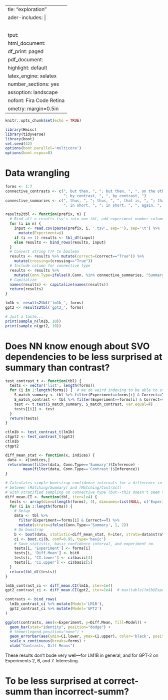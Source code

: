   ---
title: "exploration"
header-includes: |
  \makeatletter
  \def\verbatim@nolig@list{}
  \makeatother
  \usepackage{cancel}
  \usepackage[fontsize=9.5pt]{scrextend}
output:
  html_document:
    df_print: paged
  pdf_document:
    highlight: default
    latex_engine: xelatex
    number_sections: yes
classoption: landscape
monofont: Fira Code Retina
geometry: margin=0.5in
---

```r
knitr::opts_chunk$set(echo = TRUE)
```

```r
library(Hmisc)
library(tidyverse)
library(boot)
set.seed(42)
options(boot.parallel='multicore')
options(boot.ncpus=8)
```

# Data wrangling

```r
forms <- 1:7
connective_contrasts <- c(", but then, ", "; but then, ", ", on the other hand, ", "; on the other hand, ",
                          "; by contrast, ", ", by contrast, ")
connective_summaries <- c(", thus, ", "; thus, ", ", that is, ", "; that is, ", ", therefore, ", "; therefore, ",
                          ", in short, ", "; in short, ", ", again, ", "; again, ", ", I repeat, ", "; I repeat, ")

results2tbl <- function(prefix, n) {
  # Bind all n results tsv's into one tbl, add experiment number column
  for (i in n) {
    input <- read.csv(paste(prefix, i, '.tsv', sep=''), sep='\t') %>%
      mutate(Experiment=i)
    if (i == 1) results <- tbl_df(input)
    else results <- bind_rows(results, input)
  }
  # Convert string T/F to boolean
  results <- results %>% mutate(correct=(correct=="True")) %>%
    mutate(crossing=(crossing=="True"))
  # Include column for connective type
  results <- results %>%
    mutate(Conn.Type=ifelse(X.Conn. %in% connective_summaries, "Summary", ifelse(X.Conn. %in% connective_contrasts, "Contrast", "ERR")))
  # Capitalize
  names(results) <- capitalize(names(results))
  return(results)
}
```

```r
lm1b <- results2tbl('lm1b_', forms)
gpt2 <- results2tbl('gpt2_', forms)

# Just a taste...
print(sample_n(lm1b, 10))
print(sample_n(gpt2, 10))
```

# Does NN know enough about SVO dependencies to be less surprised at summary than contrast?

<!--
We could use a t-test as follows, but since many datapoints come from the same premises, and many more datapoints come from similar overall sentences, arguably they are not independent samples.

A paired t-test could be helpful, but in this case we're looking at [Matching/Summary] - [Matching/Contrast] and there's no obvious 1-1 relation between the summary and contrasting connectives, so we don't have equal sample sizes. Below (t-tests with unequal variance) is kept for posterity, but instead we can do permutation tests to approximate null distributions.

However, moving away from hypothesis testing, I think it might be best to just generate bootstrap confidence intervals and call it a day. I'd rather be more explicit in my uncertainty and effect size than bank on a p-value that may or may not have a noteworthy effect. -->

```r
test_contrast_t <- function(tbl) {
  tests <- vector('list', length(forms))
  for (i in 1:length(forms)) {  # We do weird indexing to be able to still analyze when not all forms (1-7) are available
    S_match_summary <- tbl %>% filter(Experiment==forms[i] & Correct==T & Conn.Type=='Summary') %>% select(Inference)
    S_match_contrast <- tbl %>% filter(Experiment==forms[i] & Correct==T & Conn.Type=='Contrast') %>% select(Inference)
    test <- t.test(S_match_summary, S_match_contrast, var.equal=F)
    tests[[i]] <- test
  }
  return(tests)
}

ctlm1b <- test_contrast_t(lm1b)
ctgpt2 <- test_contrast_t(gpt2)
ctlm1b
ctgpt2
```
<!--
Onto the permutation test logic:

```r
diff_mean_stat <- function(data, labels, labelX, labelY) {
  x <- data[labels==labelX]
  y <- data[labels==labelY]
  return(mean(x) - mean(y))
}

permute_diff_mean <- function(data, labels, labelX, labelY) {
  return(diff_mean_stat(data, sample(labels, length(labels), replace=F), labelX, labelY))
}

test_contrast_permute <- function(tbl, iter=1e5) {
  tests <- vector('list', length(forms))
  labelX <- 'Summary'
  labelY <- 'Contrast'
  for (i in 1:length(forms)) {
    # Setup
    data <- tbl %>% filter(Experiment==forms[i] & Correct==T)
    labels <- data$Conn.Type
    data <- data$Inference
    t.obs <- diff_mean_stat(data, labels, labelX, labelY)
    # Generate one permutation and calculate the difference of means statistic 
    perm_dist <- replicate(iter, permute_diff_mean(data, labels, labelX, labelY))
    # Get p-value
    # p <- min(mean(t.obs > perm_dist), mean(t.obs < perm_dist)) * 2  # 2-sided
    p <- mean(perm_dist < t.obs)
    tests[[i]] <- list(p=p, DiffMean=t.obs, NullDistribution=perm_dist)
  }
  # Convert funky list into a nice tbl
  tests_tbl <- tbl_df(t(sapply(tests, c))) %>%
    mutate(p=as.numeric(p)) %>%
    mutate(DiffMean=as.numeric(DiffMean))
  return(tests_tbl)
}
```

```r
cplm1b <- test_contrast_permute(lm1b, iter=1e5)
cpgpt2 <- test_contrast_permute(gpt2, iter=1e5)
cplm1b
cpgpt2
```

Looking to a visual (*graph moved to lower notebook point*), it's certainly interesting, hm. I'm a little worried about the multiple-testing scenario we're getting close to. And some p-values above are interesting, but some are borderline. I think, perhaps, our best bet will be to do a bootstrap to construct some confidence intervals.
-->

```r
diff_mean_stat <- function(x, indices) {
 data <- x[indices,]
 return(mean(filter(data, Conn.Type=='Summary')$Inference) -
        mean(filter(data, Conn.Type=='Contrast')$Inference))
}

# Calculates simple bootstrap confidence intervals for a difference in means
# between [Matching/Summary] and [Matching/Contrast]
# with stratified sampling on connective type (but--this doesn't seem to have a huge impact in testing?)
diff_mean.CI <- function(tbl, iter=1e4) {
  tests <- array(dim=c(length(forms), 4), dimnames=list(NULL, c('Experiment', 'Diff.Mean', 'CI.lower', 'CI.upper')))
  for (i in 1:length(forms)) {
    # Setup
    data <- tbl %>%
      filter(Experiment==forms[i] & Correct==T) %>%
      mutate(strata=ifelse(Conn.Type=='Summary', 1, 2))
    # Do boostrap
    b <- boot(data, statistic=diff_mean_stat, R=iter, strata=data$strata)
    ci <- boot.ci(b, conf=0.95, type='basic')
    # Save statistic, basic confidence interval, and experiment no.
    tests[i, 'Experiment'] <- forms[i]
    tests[i, 'Diff.Mean'] <- b$t0
    tests[i, 'CI.lower'] <- ci$basic[4]
    tests[i, 'CI.upper'] <- ci$basic[5]
  }
  return(tbl_df(tests))
}
```

```r
lm1b_contrast_ci <- diff_mean.CI(lm1b, iter=1e4)
gpt2_contrast_ci <- diff_mean.CI(gpt2, iter=1e4)  # max(table(lm1b$Experiment)) = 28800

contrasts <- bind_rows(
  lm1b_contrast_ci %>% mutate(Model='LM1B'),
  gpt2_contrast_ci %>% mutate(Model='GPT2')
)

ggplot(contrasts, aes(x=Experiment, y=Diff.Mean, fill=Model)) +
  geom_bar(stat="identity", position="dodge") +
  # theme(legend.position="none") +
  geom_errorbar(aes(ymin=CI.lower, ymax=CI.upper), color='black', position='dodge') +
  scale_x_continuous(breaks=forms) +
  xlab("Contrasts, Diff Means")
```
 
These results don't bode very well---for LM1B in general, and for GPT-2 on Experiments 2, 6, and 7. Interesting.

# To be less surprised at correct-summ than incorrect-summ?

<!-- Overall limitation is that this definitely doesn't have predictive power -->